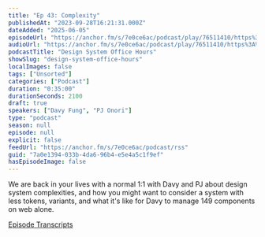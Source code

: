 ```yaml
---
title: "Ep 43: Complexity"
publishedAt: "2023-09-28T16:21:31.000Z"
dateAdded: "2025-06-05"
episodeUrl: "https://anchor.fm/s/7e0ce6ac/podcast/play/76511410/https%3A%2F%2Fd3ctxlq1ktw2nl.cloudfront.net%2Fstaging%2F2023-8-28%2F022c5d34-2a97-7056-827b-32dd4bee00a5.mp3"
audioUrl: "https://anchor.fm/s/7e0ce6ac/podcast/play/76511410/https%3A%2F%2Fd3ctxlq1ktw2nl.cloudfront.net%2Fstaging%2F2023-8-28%2F022c5d34-2a97-7056-827b-32dd4bee00a5.mp3"
podcastTitle: "Design System Office Hours"
showSlug: "design-system-office-hours"
localImages: false
tags: ["Unsorted"]
categories: ["Podcast"]
duration: "0:35:00"
durationSeconds: 2100
draft: true
speakers: ["Davy Fung", "PJ Onori"]
type: "podcast"
season: null
episode: null
explicit: false
feedUrl: "https://anchor.fm/s/7e0ce6ac/podcast/rss"
guid: "7a0e1394-033b-4da6-96b4-e5e4a5c1f9ef"
hasEpisodeImage: false
---
```

We are back in your lives with a normal 1:1 with Davy and PJ about design system complexities, and how you might want to consider a system with less tokens, variants, and what it's like for Davy to manage 149 components on web alone.

[Episode Transcripts](https://docs.google.com/document/d/1eBPOj7pQJBKCsc4uWlMM1XwwfTOLiK7Av_qEbwu2F_M/edit?usp=sharing)
